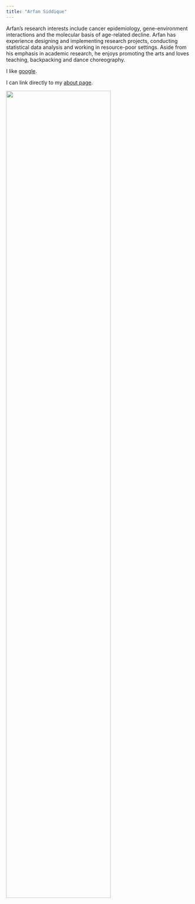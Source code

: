 ```yaml
---
title: "Arfan Siddique"
---
```

Arfan's research interests include cancer epidemiology, gene-environment interactions and the molecular basis of age-related decline. Arfan has experience designing and implementing research projects, conducting statistical data analysis and working in resource-poor settings. Aside from his emphasis in academic research, he enjoys promoting the arts and loves teaching, backpacking and dance choreography.


I like [google](https://www.google.com).

I can link directly to my [about page](about.html).

<img src="images/prof.jpg" style="width:75%">


